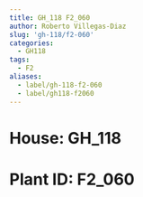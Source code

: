 ```yaml
---
title: GH_118 F2_060
author: Roberto Villegas-Diaz
slug: 'gh-118/f2-060'
categories:
  - GH118
tags:
  - F2
aliases:
  - label/gh-118-f2-060
  - label/gh118-f2060
---
```


# **House**: GH_118
# **Plant ID**: F2_060
